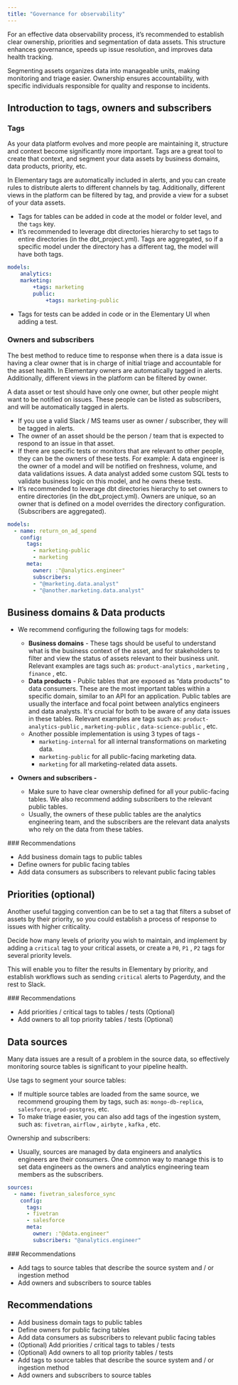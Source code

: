 ```yaml
---
title: "Governance for observability"
---
```


For an effective data observability process, it’s recommended to establish clear ownership, priorities and segmentation of data assets. This structure enhances governance, speeds up issue resolution, and improves data health tracking.

Segmenting assets organizes data into manageable units, making monitoring and triage easier. Ownership ensures accountability, with specific individuals responsible for quality and response to incidents.

## Introduction to tags, owners and subscribers

### Tags

As your data platform evolves and more people are maintaining it, structure and context become significantly more important. Tags are a great tool to create that context, and segment your data assets by business domains, data products, priority, etc.

In Elementary tags are automatically included in alerts, and you can create rules to distribute alerts to different channels by tag. Additionally, different views in the platform can be filtered by tag, and provide a view for a subset of your data assets.

- Tags for tables can be added in code at the model or folder level, and the `tags` key.
- It’s recommended to leverage dbt directories hierarchy to set tags to entire directories (in the dbt_project.yml). Tags are aggregated, so if a specific model under the directory has a different tag, the model will have both tags.

```yaml
models:
	analytics:
    marketing:
	    +tags: marketing
	    public:
		    +tags: marketing-public
```

- Tags for tests can be added in code or in the Elementary UI when adding a test.

### Owners and subscribers

The best method to reduce time to response when there is a data issue is having a clear owner that is in charge of initial triage and accountable for the asset health. In Elementary owners are automatically tagged in alerts. Additionally, different views in the platform can be filtered by owner.

A data asset or test should have only one owner, but other people might want to be notified on issues. These people can be listed as subscribers, and will be automatically tagged in alerts.

- If you use a valid Slack / MS teams user as owner / subscriber, they will be tagged in alerts.
- The owner of an asset should be the person / team that is expected to respond to an issue in that asset.
- If there are specific tests or monitors that are relevant to other people, they can be the owners of these tests.
  For example: A data engineer is the owner of a model and will be notified on freshness, volume, and data validations issues. A data analyst added some custom SQL tests to validate business logic on this model, and he owns these tests.
- It’s recommended to leverage dbt directories hierarchy to set owners to entire directories (in the dbt_project.yml). Owners are unique, so an owner that is defined on a model overrides the directory configuration. (Subscribers are aggregated).

```yaml
models:
  - name: return_on_ad_spend
    config:
      tags:
        - marketing-public
        - marketing
      meta:
        owner: :"@analytics.engineer"
        subscribers:
        - "@marketing.data.analyst"
        - "@another.marketing.data.analyst"
```

## Business domains & Data products

- We recommend configuring the following tags for models:
  - **Business domains** - These tags should be useful to understand what is the business context of the asset, and for stakeholders to filter and view the status of assets relevant to their business unit. Relevant examples are tags such as: `product-analytics` , `marketing` , `finance` , etc.
  - **Data products** - Public tables that are exposed as “data products” to data consumers. These are the most important tables within a specific domain, similar to an API for an application. Public tables are usually the interface and focal point between analytics engineers and data analysts. It's crucial for both to be aware of any data issues in these tables. Relevant examples are tags such as: `product-analytics-public` , `marketing-public` , `data-science-public` , etc.
  - Another possible implementation is using 3 types of tags -
    - `marketing-internal` for all internal transformations on marketing data.
    - `marketing-public` for all public-facing marketing data.
    - `marketing` for all marketing-related data assets.
- **Owners and subscribers -**

  - Make sure to have clear ownership defined for all your public-facing tables. We also recommend adding subscribers to the relevant public tables.
  - Usually, the owners of these public tables are the analytics engineering team, and the subscribers are the relevant data analysts who rely on the data from these tables.

<Check>
### Recommendations

- Add business domain tags to public tables
- Define owners for public facing tables
- Add data consumers as subscribers to relevant public facing tables
</Check>



## Priorities (optional)

Another useful tagging convention can be to set a tag that filters a subset of assets by their priority, so you could establish a process of response to issues with higher criticality.

Decide how many levels of priority you wish to maintain, and implement by adding a `critical` tag to your critical assets, or create a `P0`, `P1` , `P2` tags for several priority levels.

This will enable you to filter the results in Elementary by priority, and establish workflows such as sending `critical` alerts to Pagerduty, and the rest to Slack.

<Check>
### Recommendations

- Add priorities / critical tags to tables / tests (Optional)
- Add owners to all top priority tables / tests (Optional)
</Check>

## Data sources

Many data issues are a result of a problem in the source data, so effectively monitoring source tables is significant to your pipeline health.

Use tags to segment your source tables:

- If multiple source tables are loaded from the same source, we recommend grouping them by tags, such as: `mongo-db-replica`, `salesforce`, `prod-postgres`, etc.
- To make triage easier, you can also add tags of the ingestion system, such as: `fivetran`, `airflow` , `airbyte` , `kafka` , etc.

Ownership and subscribers:

- Usually, sources are managed by data engineers and analytics engineers are their consumers. One common way to manage this is to set data engineers as the owners and analytics engineering team members as the subscribers.

```yaml
sources:
  - name: fivetran_salesforce_sync
    config:
      tags:
      - fivetran
      - salesforce
      meta:
        owner: :"@data.engineer"
        subscribers: "@analytics.engineer"
```

<Check>
### Recommendations

- Add tags to source tables that describe the source system and / or ingestion method
- Add owners and subscribers to source tables
</Check>

## Recommendations

- Add business domain tags to public tables
- Define owners for public facing tables
- Add data consumers as subscribers to relevant public facing tables
- (Optional) Add priorities / critical tags to tables / tests
- (Optional) Add owners to all top priority tables / tests
- Add tags to source tables that describe the source system and / or ingestion method
- Add owners and subscribers to source tables